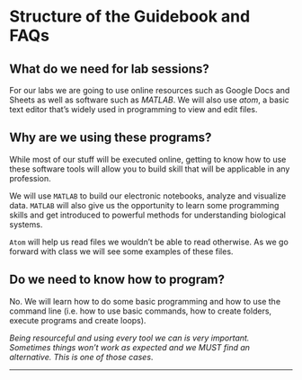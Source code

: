 # Structure of the Guidebook and FAQs 

## What do we need for lab sessions?

For our labs we are going to use online resources such as Google Docs and Sheets as well as software such as *MATLAB*.  We will also use *atom*, a basic text editor that's widely used in programming to view and edit files.


## Why are we using these programs?

While most of our stuff will be executed online, getting to know how to use these software tools will allow you to build skill that will be applicable in any profession.

We will use `MATLAB` to build our electronic notebooks, analyze and visualize data. `MATLAB` will also give us the opportunity to learn some programming skills and get introduced to powerful methods for understanding biological systems.

`Atom` will help us read files we wouldn't be able to read otherwise. As we go forward with class we will see some examples of these files.

## Do we need to know how to program?

No. We will learn how to do some basic programming and how to use the command line (i.e. how to use basic commands, how to create folders, execute programs and create loops).

*Being resourceful and using every tool we can is very important. Sometimes things won't work as expected and we MUST find an alternative. This is one of those cases*.

***
